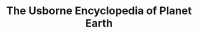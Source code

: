 ---
title: "The Usborne Encyclopedia of Planet Earth"
subtitle: ""
creator: ""
categories: ["books"]
featuredImage: "../src/assets/images/item/books/DSC02873.png"
views: ["../src/assets/images/item/books/DSC02873.png"]
nextItem: []
---
